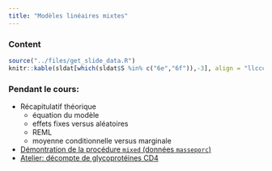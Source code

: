 ```yaml
---
title: "Modèles linéaires mixtes"
---
```



### Content

 
```r
source("../files/get_slide_data.R")
knitr::kable(sldat[which(sldat$S %in% c("6e","6f")),-3], align = "llccccc", row.names = FALSE)
```


### Pendant le cours:

- Récapitulatif théorique 
  - équation du modèle
  - effets fixes versus aléatoires
  - REML
  - moyenne conditionnelle versus marginale
- [Démontration de la procédure `mixed` (données `masseporc`)](https://raw.githubusercontent.com/lbelzile/modstat/master/code/60604_ordonnee_origine_aleatoire.sas)
- [Atelier: décompte de glycoprotéines CD4](https://raw.githubusercontent.com/lbelzile/modstat/master/atelier/MATH60604A-atelier_cd4.pdf)


